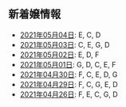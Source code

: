 新着嬢情報
----

- [2021年05月04日](/new/2021-05-04): E, C, D
- [2021年05月03日](/new/2021-05-03): C, E, G, D
- [2021年05月02日](/new/2021-05-02): E, D, F
- [2021年05月01日](/new/2021-05-01): G, D, C, E, F
- [2021年04月30日](/new/2021-04-30): F, C, E, D, G
- [2021年04月29日](/new/2021-04-29): F, C, G, E, D
- [2021年04月26日](/new/2021-04-26): F, E, C, G, D
